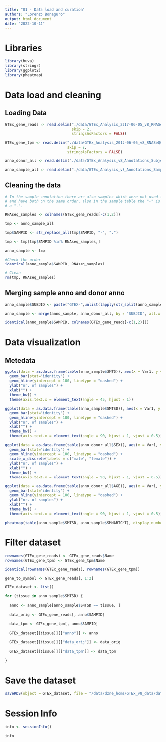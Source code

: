 ```yaml
---
title: "01 - Data load and curation"
authors: "Lorenzo Bonaguro"
output: html_document
date: "2022-10-14"
---
```


# Libraries
```r
library(huva)
library(stringr)
library(ggplot2)
library(pheatmap)
```

# Data load and cleaning

## Loading Data
```r
GTEx_gene_reads <- read.delim("./data/GTEx_Analysis_2017-06-05_v8_RNASeQCv1.1.9_gene_reads.gct", 
                              skip = 2, 
                              stringsAsFactors = FALSE)

GTEx_gene_tpm <- read.delim("./data/GTEx_Analysis_2017-06-05_v8_RNASeQCv1.1.9_gene_tpm.gct", 
                            skip = 2, 
                            stringsAsFactors = FALSE)

anno_donor_all <- read.delim("./data/GTEx_Analysis_v8_Annotations_SubjectPhenotypesDS.txt")

anno_sample_all <- read.delim("./data/GTEx_Analysis_v8_Annotations_SampleAttributesDS.txt")
```

## Cleaning the data
```r
# In the sample annotation there are also samples which were not used for RNAseq, first I want to clean the annotation 
# and have both on the same order, also in the sample table the "-" is used to separate the sample names, in the count table they used
# a ".".

RNAseq_samples <- colnames(GTEx_gene_reads[-c(1,2)])

tmp <- anno_sample_all

tmp$SAMPID <- str_replace_all(tmp$SAMPID, "-", ".")

tmp <- tmp[tmp$SAMPID %in% RNAseq_samples,]

anno_sample <- tmp

#Check the order
identical(anno_sample$SAMPID, RNAseq_samples)

# Clean
rm(tmp, RNAseq_samples)
```

## Merging sample anno and donor anno
```r
anno_sample$SUBJID <- paste("GTEX-",unlist(lapply(str_split(anno_sample$SAMPID, "\\.", simplify = FALSE), `[[`, 2)), sep = "")

anno_sample <- merge(anno_sample, anno_donor_all, by = "SUBJID", all.x = TRUE, all.y = FALSE, sort = FALSE)

identical(anno_sample$SAMPID, colnames(GTEx_gene_reads[-c(1,2)]))
```

# Data visualization

## Metedata
```r
ggplot(data = as.data.frame(table(anno_sample$SMTS)), aes(x = Var1, y = Freq)) +
  geom_bar(stat="identity") +
  geom_hline(yintercept = 100, linetype = "dashed") +
  ylab("nr. of samples") +
  xlab("") +
  theme_bw() +
  theme(axis.text.x = element_text(angle = 45, hjust = 1))
```

```r
ggplot(data = as.data.frame(table(anno_sample$SMTSD)), aes(x = Var1, y = Freq)) +
  geom_bar(stat="identity") +
  geom_hline(yintercept = 100, linetype = "dashed") +
  ylab("nr. of samples") +
  xlab("") +
  theme_bw() +
  theme(axis.text.x = element_text(angle = 90, hjust = 1, vjust = 0.5))
```

```r
ggplot(data = as.data.frame(table(anno_donor_all$SEX)), aes(x = Var1, y = Freq)) +
  geom_bar(stat="identity") +
  geom_hline(yintercept = 100, linetype = "dashed") +
  scale_x_discrete(labels = c("male", "female")) +
  ylab("nr. of samples") +
  xlab("") +
  theme_bw() +
  theme(axis.text.x = element_text(angle = 90, hjust = 1, vjust = 0.5))
```

```r
ggplot(data = as.data.frame(table(anno_donor_all$AGE)), aes(x = Var1, y = Freq)) +
  geom_bar(stat="identity") +
  geom_hline(yintercept = 100, linetype = "dashed") +
  ylab("nr. of samples") +
  xlab("") +
  theme_bw() +
  theme(axis.text.x = element_text(angle = 90, hjust = 1, vjust = 0.5))
```

```r
pheatmap(table(anno_sample$SMTSD, anno_sample$SMNABTCHT), display_numbers = TRUE)
```

# Filter dataset
```r
rownames(GTEx_gene_reads) <- GTEx_gene_reads$Name
rownames(GTEx_gene_tpm) <- GTEx_gene_tpm$Name

identical(rownames(GTEx_gene_reads), rownames(GTEx_gene_tpm))

gene_to_symbol <- GTEx_gene_reads[, 1:2]
```

```r
GTEx_dataset <- list()

for (tissue in anno_sample$SMTSD) {
  
  anno <- anno_sample[anno_sample$SMTSD == tissue, ]
  
  data_orig <- GTEx_gene_reads[, anno$SAMPID]
  
  data_tpm <- GTEx_gene_tpm[, anno$SAMPID]
  
  GTEx_dataset[[tissue]][["anno"]] <- anno
  
  GTEx_dataset[[tissue]][["data_orig"]] <- data_orig
  
  GTEx_dataset[[tissue]][["data_tpm"]] <- data_tpm
  
}
```

# Save the dataset
```r
saveRDS(object = GTEx_dataset, file = "/data/dzne_home/GTEx_v8_data/data/221016_GTEx_dataset_LB.rds")
```

# Session Info
```r
info <- sessionInfo()

info
```
